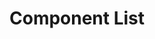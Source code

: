 

<Meta title="Component List" />

# Component List

<ThemeSelect />

<div className="component-list">
  <Canvas
    of={AlertStories.Default}
    sourceState="none"
    additionalActions={[{ title: "Alert" }]}
    layout="centered"
  />
  <Canvas
    of={AccordionStories.Default}
    sourceState="none"
    additionalActions={[{ title: "Accordion" }]}
  />
  <Canvas
    of={BadgeStories.Default}
    sourceState="none"
    additionalActions={[{ title: "Badge" }]}
    layout="centered"
  />
  <Canvas
    of={ButtonStories.Default}
    sourceState="none"
    additionalActions={[{ title: "Button" }]}
    layout="centered"
  />
  <Canvas
    of={CalendarStories.Default}
    sourceState="none"
    additionalActions={[{ title: "Calendar" }]}
    layout="centered"
  />
  <Canvas
    of={CheckboxStories.Default}
    sourceState="none"
    additionalActions={[{ title: "Checkbox" }]}
    layout="centered"
  />
  <Canvas
    of={ComboboxStories.Default}
    sourceState="none"
    additionalActions={[{ title: "Combobox" }]}
  />
  <Canvas
    of={DialogStories.Basic}
    sourceState="none"
    additionalActions={[{ title: "Dialog" }]}
    layout="centered"
  />
  <Canvas
    of={DividerStories.Default}
    sourceState="none"
    additionalActions={[{ title: "Divider" }]}
  />
  <Canvas
    of={DropdownStories.Default}
    sourceState="none"
    additionalActions={[{ title: "Dropdown" }]}
    layout="centered"
  />
  <Canvas
    of={InputStories.Default}
    sourceState="none"
    additionalActions={[{ title: "Input" }]}
    layout="centered"
  />
  <Canvas
    of={MenuStories.Default}
    sourceState="none"
    additionalActions={[{ title: "Menu" }]}
    layout="centered"
  />
  <Canvas
    of={PaginationStories.Default}
    sourceState="none"
    additionalActions={[{ title: "Pagination" }]}
    layout="centered"
  />
  <Canvas
    of={RadioStories.Default}
    sourceState="none"
    additionalActions={[{ title: "Radio" }]}
    layout="centered"
  />
  <Canvas
    of={ScrollAreaStories.Default}
    sourceState="none"
    additionalActions={[{ title: "ScrollArea" }]}
    layout="centered"
  />
  <Canvas
    of={SheetStories.Right}
    sourceState="none"
    additionalActions={[{ title: "Sheet" }]}
    layout="centered"
  />
  <Canvas
    of={SelectStories.Default}
    sourceState="none"
    additionalActions={[{ title: "Select" }]}
  />
  <Canvas
    of={MultiSelectStories.Default}
    sourceState="none"
    additionalActions={[{ title: "MultiSelect" }]}
  />
  <Canvas
    of={SpinnerStories.Default}
    sourceState="none"
    additionalActions={[{ title: "Spinner" }]}
    layout="centered"
  />
  <Canvas
    of={SwitchStories.Default}
    sourceState="none"
    additionalActions={[{ title: "Switch" }]}
    layout="centered"
  />
  <Canvas
    of={TableStories.Default}
    sourceState="none"
    additionalActions={[{ title: "Table" }]}
  />
  <Canvas
    of={TabsStories.Default}
    sourceState="none"
    additionalActions={[{ title: "Tabs" }]}
    layout="centered"
  />
  <Canvas
    of={TagStories.Basic}
    sourceState="none"
    additionalActions={[{ title: "Tag" }]}
    layout="centered"
  />
  <Canvas
    of={TextareaStories.Default}
    sourceState="none"
    additionalActions={[{ title: "Textarea" }]}
    layout="centered"
  />
  <Canvas
    of={TimePickerStories.HourCycle24}
    sourceState="none"
    additionalActions={[{ title: "Timepicker" }]}
    layout="centered"
  />
  <Canvas
    of={ToggleGroupStories.Default}
    sourceState="none"
    additionalActions={[{ title: "ToggleGroup" }]}
    layout="centered"
  />
  <Canvas
    of={TooltipStories.Default}
    sourceState="none"
    additionalActions={[{ title: "Tooltip" }]}
    layout="centered"
  />
  <Canvas
    of={IconStories.Default}
    sourceState="none"
    additionalActions={[{ title: "Icon" }]}
    layout="centered"
  />
</div>
